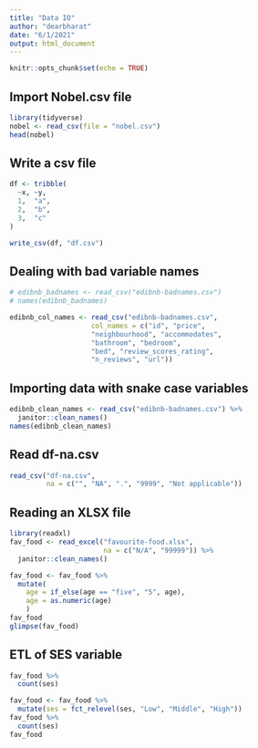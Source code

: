 ```yaml
---
title: "Data IO"
author: "dearbharat"
date: "6/1/2021"
output: html_document
---
```


```r
knitr::opts_chunk$set(echo = TRUE)
```

## Import Nobel.csv file

```r
library(tidyverse)
nobel <- read_csv(file = "nobel.csv")
head(nobel)
```

## Write a csv file
```r
df <- tribble(
  ~x, ~y,
  1,  "a",
  2,  "b",
  3,  "c"
)

write_csv(df, "df.csv")
```

## Dealing with bad variable names
```r
# edibnb_badnames <- read_csv("edibnb-badnames.csv")
# names(edibnb_badnames)

edibnb_col_names <- read_csv("edibnb-badnames.csv",
                    col_names = c("id", "price", 
                    "neighbourhood", "accommodates",
                    "bathroom", "bedroom", 
                    "bed", "review_scores_rating", 
                    "n_reviews", "url"))


```

## Importing data with snake case variables
```r
edibnb_clean_names <- read_csv("edibnb-badnames.csv") %>%
  janitor::clean_names()
names(edibnb_clean_names)
```

## Read df-na.csv
```r
read_csv("df-na.csv", 
         na = c("", "NA", ".", "9999", "Not applicable"))
```

## Reading an XLSX file
```r
library(readxl)
fav_food <- read_excel("favourite-food.xlsx",
                       na = c("N/A", "99999")) %>%
  janitor::clean_names()

fav_food <- fav_food %>%
  mutate(
    age = if_else(age == "five", "5", age),
    age = as.numeric(age)
    )
fav_food
glimpse(fav_food)
```
## ETL of SES variable
```r
fav_food %>%
  count(ses)

fav_food <- fav_food %>%
  mutate(ses = fct_relevel(ses, "Low", "Middle", "High"))
fav_food %>%
  count(ses)
fav_food
```

